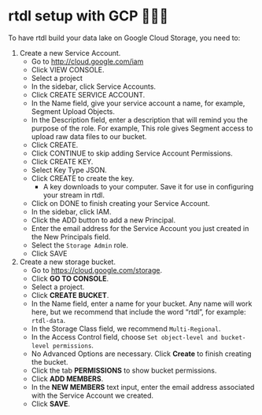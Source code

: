 # rtdl setup with GCP 🤷🏽‍♂️

To have rtdl build your data lake on Google Cloud Storage, you need to:
  1.  Create a new Service Account.
      * Go to http://cloud.google.com/iam
      * Click VIEW CONSOLE.
      * Select a project
      * In the sidebar, click Service Accounts.
      * Click CREATE SERVICE ACCOUNT.
      * In the Name field, give your service account a name, for example, Segment Upload Objects.
      * In the Description field, enter a description that will remind you the purpose of the 
        role. For example, This role gives Segment access to upload raw data files to our bucket.
      * Click CREATE.
      * Click CONTINUE to skip adding Service Account Permissions.
      * Click CREATE KEY.
      * Select Key Type JSON.
      * Click CREATE to create the key.
        * A key downloads to your computer. Save it for use in configuring your stream in rtdl.
      * Click on DONE to finish creating your Service Account.
      * In the sidebar, click IAM.
      * Click the ADD button to add a new Principal.
      * Enter the email address for the Service Account you just created in the New Principals 
        field.
      * Select the `Storage Admin` role.
      * Click SAVE
  2.  Create a new storage bucket.
      * Go to https://cloud.google.com/storage.
      * Click **GO TO CONSOLE**.
      * Select a project.
      * Click **CREATE BUCKET**.
      * In the Name field, enter a name for your bucket. Any name will 
        work here, but we recommend that include the word “rtdl”, for example: `rtdl-data`.
      * In the Storage Class field, we recommend ``Multi-Regional``.
      * In the Access Control field, choose ``Set object-level and bucket-level permissions``.
      * No Advanced Options are necessary. Click **Create** to finish creating the bucket.
      * Click the tab **PERMISSIONS** to show bucket permissions.
      * Click **ADD MEMBERS**.
      * In the **NEW MEMBERS** text input, enter the email address associated with the Service 
        Account we created.
      * Click **SAVE**.
